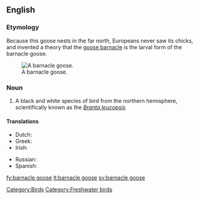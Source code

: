 ==English==
{{wikipedia}}

===Etymology===
Because this goose nests in the far north, Europeans never saw its chicks, and invented a theory that the [[goose barnacle]] is the larval form of the barnacle goose.

[[Image:Branta leucopsis.jpg|thumb|right|A barnacle goose.]]
===Noun===
{{en-noun|sg=[[barnacle]] [[goose]]|pl=barnacle geese}}

# A black and white species of bird from the northern hemisphere, scientifically known as the ''[[wikispecies:Branta leucopsis|Branta leucopsis]]''

====Translations====
{{trans-top|branta leucopsis}}
* Dutch: {{t|nl|brandgans|c}}
* Greek: {{t|el|αγριόχηνα|f|tr=agrióchina}}
* Irish: {{t-|ga|gé ghiúrainn|f|xs=Irish}}
{{trans-mid}}
* Russian: {{t|ru|казарка белощёкая|f|tr=kazárka b'eloš'ókaja}}
* Spanish: {{t-|es|barnacla cariblanca|f}}
{{trans-bottom}}

[[Category:Birds]]
[[Category:Freshwater birds]]

[[fy:barnacle goose]]
[[lt:barnacle goose]]
[[sv:barnacle goose]]